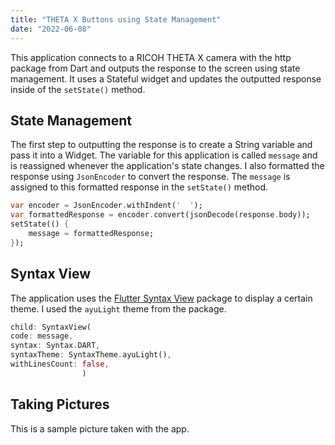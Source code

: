 ```yaml
---
title: "THETA X Buttons using State Management"
date: "2022-06-08"
---
```


This application connects to a RICOH THETA X camera with the http package from Dart and outputs the response to the screen using state management. It uses a Stateful widget and updates the outputted response inside of the `setState()` method.  

## State Management

The first step to outputting the response is to create a String variable and pass it into a Widget. The variable for this application is called `message` and is reassigned whenever the application's state changes. I also formatted the response using `JsonEncoder` to convert the response. The `message` is assigned to this formatted response in the `setState()` method. 

```dart
var encoder = JsonEncoder.withIndent('  ');
var formattedResponse = encoder.convert(jsonDecode(response.body));
setState(() {
    message = formattedResponse;
});
```

## Syntax View

The application uses the [Flutter Syntax View](https://pub.dev/packages/flutter_syntax_view) package to display a certain theme. I used the `ayuLight` theme from the package.

```dart
child: SyntaxView(
code: message,
syntax: Syntax.DART,
syntaxTheme: SyntaxTheme.ayuLight(),
withLinesCount: false,
                )
```

## Taking Pictures 

This is a sample picture taken with the app. 